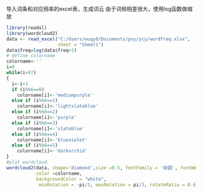 
导入词条和对应频率的excel表，生成词云
由于词频相差很大，使用log函数做缩放

```{r}

library(readxl)
library(wordcloud2)
data <- read_excel("C:/Users/wuqy0/Documents/psy/ycy/wordfreq.xlsx", 
                   sheet = "Sheet1")
data$freq=log(data$freq+1)
# define colorname
colorname<-''
i=0
while(i<47)
{
  i<-i+1
  if (i%%6==0)
    colorname[i]<-'mediumpurple'
  else if (i%%6==1)
    colorname[i]<-'lightslateblue'
  else if (i%%6==2)
    colorname[i]<-'purple'
  else if (i%%6==3)
    colorname[i]<-'slateblue'
  else if (i%%6==4)
    colorname[i]<-'blueviolet'
  else if (i%%6==5)
    colorname[i]<-'darkorchid'
}  
#plot wordcloud
wordcloud2(data, shape='diamond',size =0.5, fontFamily = '幼圆', fontWeight = 'normal',
           color =colorname,
           backgroundColor = "white",  
            minRotation = -pi/3, maxRotation = pi/3, rotateRatio = 0.6)  

```

